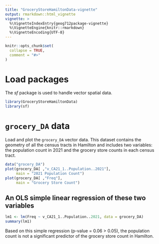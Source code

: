 ```yaml
---
title: "GroceryStoreHamiltonData-vignette"
output: rmarkdown::html_vignette
vignette: >
  %\VignetteIndexEntry{geog712package-vignette}
  %\VignetteEngine{knitr::rmarkdown}
  %\VignetteEncoding{UTF-8}
---
```


```r
knitr::opts_chunk$set(
  collapse = TRUE,
  comment = "#>"
)
```

# Load packages

The *sf* package is used to handle vector spatial data.

```r
library(GroceryStoreHamiltonData)
library(sf)
```

# `grocery_DA` data

Load and plot the `grocery_DA` vector data. This dataset contains the geometry of all the census tracts in Hamilton and includes two variables: the population count in 2021 and the grocery store counts in each census tract.

```r
data("grocery_DA")
plot(grocery_DA[ ,"v_CA21_1..Population..2021"],
     main = "2021 Population Count")
plot(grocery_DA[ ,"Freq"],
     main = "Grocery Store Count")
```

## An OLS simple linear regression of these two variables

```r
lm1 <- lm(Freq ~ v_CA21_1..Population..2021, data = grocery_DA)
summary(lm1)
```

Based on this simple regression (p-value = 0.06 > 0.05), the population count is not a significant predictor of the grocery store count in Hamilton.
